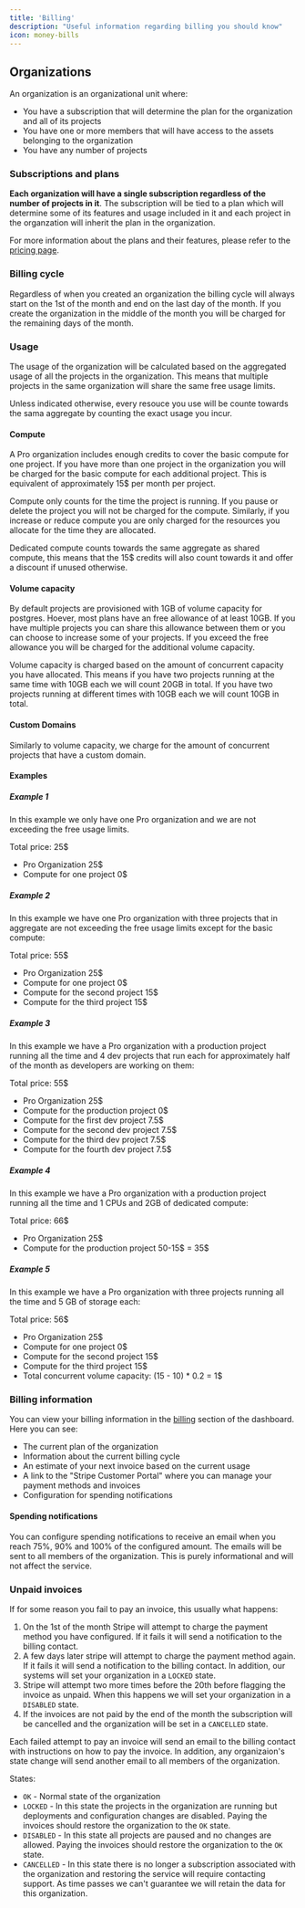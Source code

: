 ```yaml
---
title: 'Billing'
description: "Useful information regarding billing you should know"
icon: money-bills
---
```


## Organizations

An organization is an organizational unit where:

- You have a subscription that will determine the plan for the organization and all of its projects
- You have one or more members that will have access to the assets belonging to the organization
- You have any number of projects

### Subscriptions and plans

**Each organization will have a single subscription regardless of the number of projects in it**. The subscription will be tied to a plan which will determine some of its features and usage included in it and each project in the organzation will inherit the plan in the organization.

For more information about the plans and their features, please refer to the [pricing page](https://nhost.io/pricing).

### Billing cycle

Regardless of when you created an organization the billing cycle will always start on the 1st of the month and end on the last day of the month. If you create the organization in the middle of the month you will be charged for the remaining days of the month.

### Usage

The usage of the organization will be calculated based on the aggregated usage of all the projects in the organization. This means that multiple projects in the same organization will share the same free usage limits.

Unless indicated otherwise, every resouce you use will be counte towards the sama aggregate by counting the exact usage you incur.

#### Compute

A Pro organization includes enough credits to cover the basic compute for one project. If you have more than one project in the organization you will be charged for the basic compute for each additional project. This is equivalent of approximately 15$ per month per project.

Compute only counts for the time the project is running. If you pause or delete the project you will not be charged for the compute. Similarly, if you increase or reduce compute you are only charged for the resources you allocate for the time they are allocated.

Dedicated compute counts towards the same aggregate as shared compute, this means that the 15$ credits will also count towards it and offer a discount if unused otherwise.

#### Volume capacity

By default projects are provisioned with 1GB of volume capacity for postgres. Hoever, most plans have an free allowance of at least 10GB. If you have multiple projects you can share this allowance between them or you can choose to increase some of your projects. If you exceed the free allowance you will be charged for the additional volume capacity.

Volume capacity is charged based on the amount of concurrent capacity you have allocated. This means if you have two projects running at the same time with 10GB each we will count 20GB in total. If you have two projects running at different times with 10GB each we will count 10GB in total.

#### Custom Domains

Similarly to volume capacity, we charge for the amount of concurrent projects that have a custom domain.

#### Examples

##### Example 1

In this example we only have one Pro organization and we are not exceeding the free usage limits.

Total price: 25$
- Pro Organization 25$
- Compute for one project 0$

##### Example 2

In this example we have one Pro organization with three projects that in aggregate are not exceeding the free usage limits except for the basic compute:

Total price: 55$
- Pro Organization 25$
- Compute for one project 0$
- Compute for the second project 15$
- Compute for the third project 15$

##### Example 3

In this example we have a Pro organization with a production project running all the time and 4 dev projects that run each for approximately half of the month as developers are working on them:

Total price: 55$
- Pro Organization 25$
- Compute for the production project 0$
- Compute for the first dev project 7.5$
- Compute for the second dev project 7.5$
- Compute for the third dev project 7.5$
- Compute for the fourth dev project 7.5$

##### Example 4

In this example we have a Pro organization with a production project running all the time and 1 CPUs and 2GB of dedicated compute:

Total price: 66$
- Pro Organization 25$
- Compute for the production project 50-15$ = 35$

##### Example 5

In this example we have a Pro organization with three projects running all the time and 5 GB of storage each:

Total price: 56$
- Pro Organization 25$
- Compute for one project 0$
- Compute for the second project 15$
- Compute for the third project 15$
- Total concurrent volume capacity: (15 - 10) * 0.2 = 1$

### Billing information

You can view your billing information in the [billing](https://app.nhost.io/orgs/_/billing) section of the dashboard. Here you can see:

- The current plan of the organization
- Information about the current billing cycle
- An estimate of your next invoice based on the current usage
- A link to the "Stripe Customer Portal" where you can manage your payment methods and invoices
- Configuration for spending notifications

#### Spending notifications

You can configure spending notifications to receive an email when you reach 75%, 90% and 100% of the configured amount. The emails will be sent to all members of the organization. This is purely informational and will not affect the service.

### Unpaid invoices

If for some reason you fail to pay an invoice, this usually what happens:

1. On the 1st of the month Stripe will attempt to charge the payment method you have configured. If it fails it will send a notification to the billing contact.
2. A few days later stripe will attempt to charge the payment method again. If it fails it will send a notification to the billing contact. In addition, our systems will set your organization in a `LOCKED` state.
3. Stripe will attempt two more times before the 20th before flagging the invoice as unpaid. When this happens we will set your organization in a `DISABLED` state.
4. If the invoices are not paid by the end of the month the subscription will be cancelled and the organization will be set in a `CANCELLED` state.

Each failed attempt to pay an invoice will send an email to the billing contact with instructions on how to pay the invoice. In addition, any organizaion's state change will send another email to all members of the organization.

States:
- `OK` - Normal state of the organization
- `LOCKED` - In this state the projects in the organization are running but deployments and configuration changes are disabled. Paying the invoices should restore the organization to the `OK` state.
- `DISABLED` - In this state all projects are paused and no changes are allowed. Paying the invoices should restore the organization to the `OK` state.
- `CANCELLED` - In this state there is no longer a subscription associated with the organization and restoring the service will require contacting support. As time passes we can't guarantee we will retain the data for this organization.
